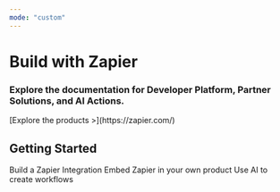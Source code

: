 ```yaml
---
mode: "custom"
---
```


<div style={{
  display: 'flex',
  flexDirection: 'column',
  alignItems: 'center',
  justifyContent: 'center',
  textAlign: 'center',
  padding: '6rem 2rem',
}}>
  <h1 style={{
    fontSize: '3.5rem',
    fontWeight: 'bold',
    marginBottom: '1rem',
  }}>
    Build with Zapier
  </h1>
  <h3 style={{
    fontSize: '1.5rem',
    marginBottom: '2rem',
  }}>
    Explore the documentation for Developer Platform, Partner Solutions, and AI Actions.
  </h3>
  <p style={{
    fontSize: '1rem',
    maxWidth: '600px',
    margin: '0 auto',
  }}>
    [Explore the products >](https://zapier.com/)
  </p>
</div>


<div style={{
  padding: '4rem 2rem',
}}>
  <h2 style={{
    fontSize: '2.5rem',
    fontWeight: 'bold',
    marginBottom: '2rem',
    textAlign: 'center',
  }}>
    Getting Started
  </h2>
  <div style={{
    display: 'flex',
    justifyContent: 'center',
    flexWrap: 'wrap',
    gap: '0.5rem',
  }}>
    <CardGroup cols={3}>
    <Card title="Platform Documentation" href="/platform" icon="play">
      Build a Zapier Integration
    </Card>
    <Card title="Partner Solutions" href="/partner-solutions/getting-started" icon="code-simple">
      Embed Zapier in your own product
    </Card>
    <Card title="AI Actions" href="/ai-solutions" icon="code">
      Use AI to create workflows
    </Card>
  </CardGroup>
  </div>
</div>
